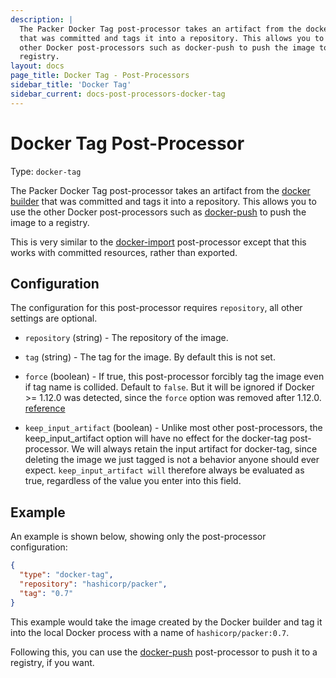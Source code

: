 ```yaml
---
description: |
  The Packer Docker Tag post-processor takes an artifact from the docker builder
  that was committed and tags it into a repository. This allows you to use the
  other Docker post-processors such as docker-push to push the image to a
  registry.
layout: docs
page_title: Docker Tag - Post-Processors
sidebar_title: 'Docker Tag'
sidebar_current: docs-post-processors-docker-tag
---
```


# Docker Tag Post-Processor

Type: `docker-tag`

The Packer Docker Tag post-processor takes an artifact from the [docker
builder](/docs/builders/docker) that was committed and tags it into a
repository. This allows you to use the other Docker post-processors such as
[docker-push](/docs/post-processors/docker-push) to push the image to a
registry.

This is very similar to the
[docker-import](/docs/post-processors/docker-import) post-processor except
that this works with committed resources, rather than exported.

## Configuration

The configuration for this post-processor requires `repository`, all other
settings are optional.

- `repository` (string) - The repository of the image.

- `tag` (string) - The tag for the image. By default this is not set.

- `force` (boolean) - If true, this post-processor forcibly tag the image
  even if tag name is collided. Default to `false`. But it will be ignored if
  Docker &gt;= 1.12.0 was detected, since the `force` option was removed
  after 1.12.0.
  [reference](https://docs.docker.com/engine/deprecated/#/f-flag-on-docker-tag)

- `keep_input_artifact` (boolean) - Unlike most other post-processors, the
  keep_input_artifact option will have no effect for the docker-tag
  post-processor. We will always retain the input artifact for docker-tag,
  since deleting the image we just tagged is not a behavior anyone should ever
  expect. `keep_input_artifact will` therefore always be evaluated as true,
  regardless of the value you enter into this field.

## Example

An example is shown below, showing only the post-processor configuration:

```json
{
  "type": "docker-tag",
  "repository": "hashicorp/packer",
  "tag": "0.7"
}
```

This example would take the image created by the Docker builder and tag it into
the local Docker process with a name of `hashicorp/packer:0.7`.

Following this, you can use the
[docker-push](/docs/post-processors/docker-push) post-processor to push it
to a registry, if you want.
